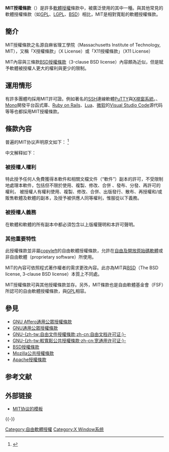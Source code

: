 {{Multiple issues|
{{Primarysources|time=2020-01-17T13:36:32+00:00}}
{{Refimprove|time=2020-01-17T13:36:32+00:00}}
}}
{{noteTA
|G1 = IT
|G2 = free license
|1  = zh-tw:授權條款;zh-hk:特許條款;zh-cn:许可证;
}}
{{Infobox software license
| name = MIT授權條款/X11授權條款
| image = MIT_logo.svg
| author = [[麻省理工学院]]
| version =
| copyright = 麻省理工学院
| date = 1988
| OSI approved = 是
| Debian approved = 是
| Free Software = 是
| GPL compatible = 是
| copyleft = 否
| linking = 是
}}
'''MIT授權條款'''（{{Lang-en|MIT License}}）是許多[[軟體]][[授權 (法律)|授權]]條款中，被廣泛使用的其中一種。與其他常見的軟體授權條款（如[[GPL]]、[[LGPL]]、[[BSD license|BSD]]）相比，MIT是相對寬鬆的軟體授權條款。

== 簡介 ==
MIT授權條款之名源自麻省理工學院（Massachusetts Institute of Technology, MIT），又稱「X授權條款」（X License）或「X11授權條款」（X11 License）

MIT內容與三條款[[BSD授權條款]]（3-clause BSD license）內容頗為近似，但是賦予軟體被授權人更大的權利與更少的限制。

== 運用情形 ==
有許多團體均採用MIT許可證。例如著名的[[Secure Shell|SSH]]連線軟體[[PuTTY]]與[[X視窗系統]]。{{link-en|Expat|Expat (library)}}、[[Mono]]開發平台函式庫、[[Ruby on Rails]]、[[Lua]]、[[微软]]的[[Visual Studio Code]]源代码等等也都採用MIT授權條款。

== 條款內容 ==
普遍的MIT协议声明原文如下： <ref>{{cite web |title="Open Source Initiative OSI - The MIT License:Licensing" |url=http://opensource.org/licenses/mit-license.php |accessdate=2012-09-25 |archive-date=2021-02-07 |archive-url=https://web.archive.org/web/20210207032243/https://opensource.org/licenses/mit-license.php |dead-url=no }}</ref>
{{Quotation|{{lang|en|Copyright (C) <year> <copyright holders><br>
<br>
Permission is hereby granted, free of charge, to any person obtaining a copy of this software and associated documentation files (the "Software"), to deal in the Software without restriction, including without limitation the rights to use, copy, modify, merge, publish, distribute, sublicense, and/or sell copies of the Software, and to permit persons to whom the Software is furnished to do so, subject to the following conditions:<br>
<br>
The above copyright notice and this permission notice shall be included in all copies or substantial portions of the Software.<br>
<br>
THE SOFTWARE IS PROVIDED "AS IS", WITHOUT WARRANTY OF ANY KIND, EXPRESS OR IMPLIED, INCLUDING BUT NOT LIMITED TO THE WARRANTIES OF MERCHANTABILITY, FITNESS FOR A PARTICULAR PURPOSE AND NONINFRINGEMENT. IN NO EVENT SHALL THE AUTHORS OR COPYRIGHT HOLDERS BE LIABLE FOR ANY CLAIM, DAMAGES OR OTHER LIABILITY, WHETHER IN AN ACTION OF CONTRACT, TORT OR OTHERWISE, ARISING FROM, OUT OF OR IN CONNECTION WITH THE SOFTWARE OR THE USE OR OTHER DEALINGS IN THE SOFTWARE.}}}}

中文解释如下：

=== 被授權人權利 ===
特此授予任何人免費獲得本軟件和相關文檔文件（“軟件”）副本的許可，不受限制地處理本軟件，包括但不限於使用、複製、修改、合併 、發布、分發、再許可的權利，
被授權人有權利使用、複製、修改、合併、出版發行、散布、再授權和/或販售軟體及軟體的副本，及授予被供應人同等權利，惟服從以下義務。

=== 被授權人義務 ===
在軟體和軟體的所有副本中都必須包含以上版權聲明和本許可聲明。

=== 其他重要特性 ===
此授權條款並非屬[[copyleft]]的自由軟體授權條款，允許在[[自由及開放原始碼軟體]]或非自由軟體（proprietary software）所使用。 

MIT的內容可依照程式著作權者的需求更改內容。此亦為MIT與[[BSD license|BSD]]（The BSD license, 3-clause BSD license）本質上不同處。 

MIT授權條款可與其他授權條款並存。另外，MIT條款也是自由軟體基金會（FSF）所認可的自由軟體授權條款，與[[GPL]]相容。

== 參見 ==
*[[GNU Affero通用公眾授權條款]]
*[[GNU通用公眾授權條款]]
* [[GNU自由文件授權條款|GNU-{zh-tw:自由文件授權條款;zh-cn:自由文档许可证;}-]]
* [[GNU較寬鬆公共授權條款|GNU-{zh-tw:較寬鬆公共授權條款;zh-cn:宽通用许可证;}-]]
* [[BSD授權條款]]
* [[Mozilla公共授權條款]]
*[[Apache授權條款]]

== 参考文献 ==
{{Reflist}}

== 外部链接 ==
* [http://opensource.org/licenses/MIT MIT协议的模板] {{Wayback|url=http://opensource.org/licenses/MIT |date=20210203232820 }}

{{-}}
{{FOSS}}

[[Category:自由軟體授權]]
[[Category:X Window系统]]